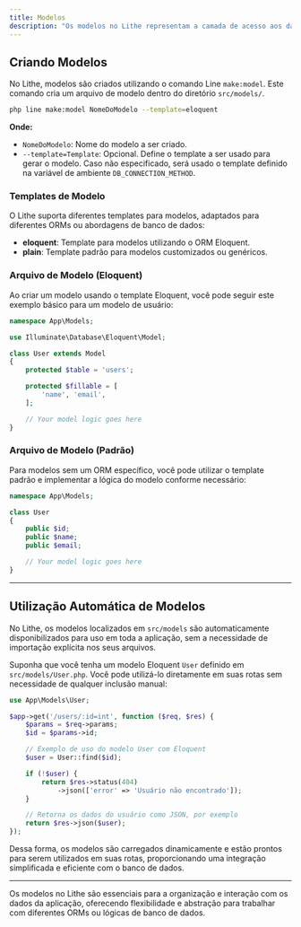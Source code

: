 ```yaml
---
title: Modelos
description: "Os modelos no Lithe representam a camada de acesso aos dados da aplicação. Eles encapsulam a lógica de negócios e a interação com o banco de dados, oferecendo uma abstração para realizar consultas e manipulações nos dados."
---
```


## Criando Modelos

No Lithe, modelos são criados utilizando o comando Line `make:model`. Este comando cria um arquivo de modelo dentro do diretório `src/models/`.

```bash
php line make:model NomeDoModelo --template=eloquent
```

**Onde:**
- `NomeDoModelo`: Nome do modelo a ser criado.
- `--template=Template`: Opcional. Define o template a ser usado para gerar o modelo. Caso não especificado, será usado o template definido na variável de ambiente `DB_CONNECTION_METHOD`.

### Templates de Modelo

O Lithe suporta diferentes templates para modelos, adaptados para diferentes ORMs ou abordagens de banco de dados:

- **eloquent**: Template para modelos utilizando o ORM Eloquent.
- **plain**: Template padrão para modelos customizados ou genéricos.

### Arquivo de Modelo (Eloquent)

Ao criar um modelo usando o template Eloquent, você pode seguir este exemplo básico para um modelo de usuário:

```php
namespace App\Models;

use Illuminate\Database\Eloquent\Model;

class User extends Model
{
    protected $table = 'users';

    protected $fillable = [
        'name', 'email',
    ];

    // Your model logic goes here
}
```

### Arquivo de Modelo (Padrão)

Para modelos sem um ORM específico, você pode utilizar o template padrão e implementar a lógica do modelo conforme necessário:

```php
namespace App\Models;

class User
{
    public $id;
    public $name;
    public $email;

    // Your model logic goes here
}
```

---

## Utilização Automática de Modelos

No Lithe, os modelos localizados em `src/models` são automaticamente disponibilizados para uso em toda a aplicação, sem a necessidade de importação explícita nos seus arquivos.

Suponha que você tenha um modelo Eloquent `User` definido em `src/models/User.php`. Você pode utilizá-lo diretamente em suas rotas sem necessidade de qualquer inclusão manual:

```php
use App\Models\User;

$app->get('/users/:id=int', function ($req, $res) {
    $params = $req->params;
    $id = $params->id;

    // Exemplo de uso do modelo User com Eloquent
    $user = User::find($id);

    if (!$user) {
        return $res->status(404)
            ->json(['error' => 'Usuário não encontrado']);
    }

    // Retorna os dados do usuário como JSON, por exemplo
    return $res->json($user);
});
```

Dessa forma, os modelos são carregados dinamicamente e estão prontos para serem utilizados em suas rotas, proporcionando uma integração simplificada e eficiente com o banco de dados.

---

Os modelos no Lithe são essenciais para a organização e interação com os dados da aplicação, oferecendo flexibilidade e abstração para trabalhar com diferentes ORMs ou lógicas de banco de dados.